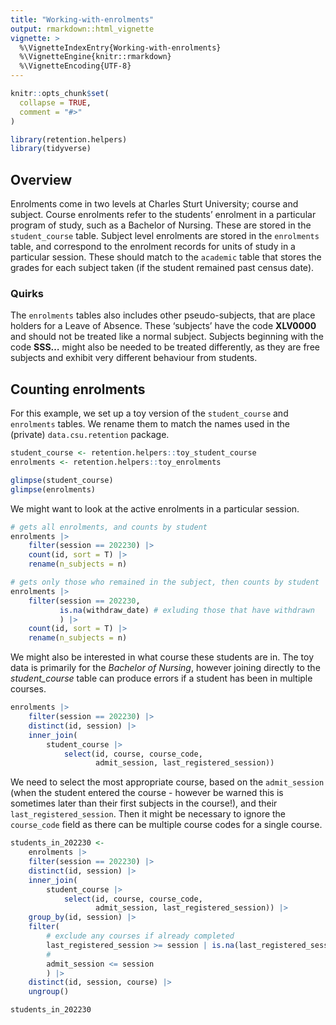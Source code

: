 ```yaml
---
title: "Working-with-enrolments"
output: rmarkdown::html_vignette
vignette: >
  %\VignetteIndexEntry{Working-with-enrolments}
  %\VignetteEngine{knitr::rmarkdown}
  %\VignetteEncoding{UTF-8}
---
```


```r
knitr::opts_chunk$set(
  collapse = TRUE,
  comment = "#>"
)
```

```r
library(retention.helpers)
library(tidyverse)
```

## Overview

Enrolments come in two levels at Charles Sturt University; course and subject. Course enrolments refer to the students' enrolment in a particular program of study, such as a Bachelor of Nursing. These are stored in the `student_course` table. Subject level enrolments are stored in the `enrolments` table, and correspond to the enrolment records for units of study in a particular session. These should match to the `academic` table that stores the grades for each subject taken (if the student remained past census date). 

### Quirks

The `enrolments` tables also includes other pseudo-subjects, that are place holders for a Leave of Absence. These 'subjects' have the code **XLV0000** and should not be treated like a normal subject. Subjects beginning with the code **SSS...** might also be needed to be treated differently, as they are free subjects and exhibit very different behaviour from students. 

## Counting enrolments

For this example, we set up a toy version of the `student_course` and `enrolments` tables. We rename them to match the names used in the (private) `data.csu.retention` package.

``` r
student_course <- retention.helpers::toy_student_course
enrolments <- retention.helpers::toy_enrolments

glimpse(student_course)
glimpse(enrolments)
```

We might want to look at the active enrolments in a particular session.

``` r
# gets all enrolments, and counts by student
enrolments |> 
    filter(session == 202230) |> 
    count(id, sort = T) |> 
    rename(n_subjects = n)

# gets only those who remained in the subject, then counts by student
enrolments |> 
    filter(session == 202230, 
           is.na(withdraw_date) # exluding those that have withdrawn
           ) |> 
    count(id, sort = T) |> 
    rename(n_subjects = n)
```

We might also be interested in what course these students are in. The toy data is primarily for the *Bachelor of Nursing*, however joining directly to the *student_course* table can produce errors if a student has been in multiple courses.

``` r
enrolments |> 
    filter(session == 202230) |> 
    distinct(id, session) |> 
    inner_join(
        student_course |> 
            select(id, course, course_code, 
                   admit_session, last_registered_session))
```

We need to select the most appropriate course, based on the `admit_session` (when the student entered the course - however be warned this is sometimes later than their first subjects in the course!), and their `last_registered_session`. Then it might be necessary to ignore the `course_code` field as there can be multiple course codes for a single course.

``` r
students_in_202230 <- 
    enrolments |> 
    filter(session == 202230) |> 
    distinct(id, session) |> 
    inner_join(
        student_course |> 
            select(id, course, course_code, 
                   admit_session, last_registered_session)) |> 
    group_by(id, session) |>
    filter(
        # exclude any courses if already completed
        last_registered_session >= session | is.na(last_registered_session),
        # 
        admit_session <= session
        ) |> 
    distinct(id, session, course) |> 
    ungroup()

students_in_202230
```

